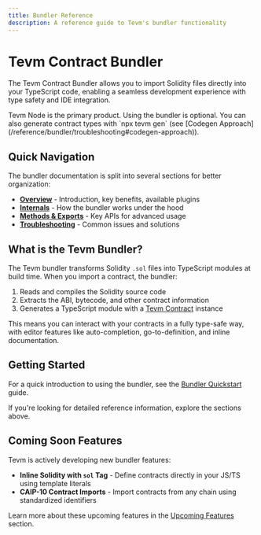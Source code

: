 ```yaml
---
title: Bundler Reference
description: A reference guide to Tevm's bundler functionality
---
```



# Tevm Contract Bundler

The Tevm Contract Bundler allows you to import Solidity files directly into your TypeScript code, enabling a seamless development experience with type safety and IDE integration.

<Callout type="note">
Tevm Node is the primary product. Using the bundler is optional. You can also generate contract types with `npx tevm gen` (see [Codegen Approach](/reference/bundler/troubleshooting#codegen-approach)).
</Callout>

## Quick Navigation

The bundler documentation is split into several sections for better organization:

- **[Overview](/reference/bundler/overview)** - Introduction, key benefits, available plugins
- **[Internals](/reference/bundler/internals)** - How the bundler works under the hood
- **[Methods & Exports](/reference/bundler/methods)** - Key APIs for advanced usage
- **[Troubleshooting](/reference/bundler/troubleshooting)** - Common issues and solutions

## What is the Tevm Bundler?

The Tevm bundler transforms Solidity `.sol` files into TypeScript modules at build time. When you import a contract, the bundler:

1. Reads and compiles the Solidity source code
2. Extracts the ABI, bytecode, and other contract information
3. Generates a TypeScript module with a [Tevm Contract](/reference/contract) instance

This means you can interact with your contracts in a fully type-safe way, with editor features like auto-completion, go-to-definition, and inline documentation.

## Getting Started

For a quick introduction to using the bundler, see the [Bundler Quickstart](/getting-started/bundler) guide.

If you're looking for detailed reference information, explore the sections above.

## Coming Soon Features

Tevm is actively developing new bundler features:

- **Inline Solidity with `sol` Tag** - Define contracts directly in your JS/TS using template literals
- **CAIP-10 Contract Imports** - Import contracts from any chain using standardized identifiers

Learn more about these upcoming features in the [Upcoming Features](/reference/bundler/overview#coming-soon-features) section.